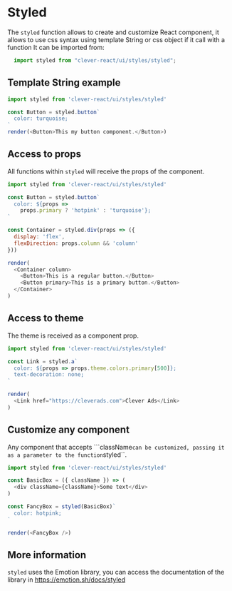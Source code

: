 
<Meta title="Docs / Styled" />

# Styled

The ```styled``` function allows to create and customize React component, it allows to use css syntax using template String or css object if it call with a function
It can be imported from:

```javascript 
  import styled from "clever-react/ui/styles/styled";
```

## Template String example

```javascript
import styled from 'clever-react/ui/styles/styled'

const Button = styled.button`
  color: turquoise;
`
render(<Button>This my button component.</Button>)
```

## Access to props

All functions within ```styled``` will receive the props of the component.

```javascript
import styled from 'clever-react/ui/styles/styled'

const Button = styled.button`
  color: ${props =>
    props.primary ? 'hotpink' : 'turquoise'};
`

const Container = styled.div(props => ({
  display: 'flex',
  flexDirection: props.column && 'column'
}))

render(
  <Container column>
    <Button>This is a regular button.</Button>
    <Button primary>This is a primary button.</Button>
  </Container>
)
```

## Access to theme

The theme is received as a component prop.

```javascript
import styled from 'clever-react/ui/styles/styled'

const Link = styled.a`
  color: ${props => props.theme.colors.primary[500]};
  text-decoration: none;
`

render(
  <Link href="https://cleverads.com">Clever Ads</Link>
)
```

## Customize any component

Any component that accepts ```className`` can be customized, passing it as a parameter to the function ``styled``.

```javascript
import styled from 'clever-react/ui/styles/styled'

const BasicBox = ({ className }) => (
  <div className={className}>Some text</div>
)

const FancyBox = styled(BasicBox)`
  color: hotpink;
`

render(<FancyBox />)
```

## More information

```styled``` uses the Emotion library, you can access the documentation of the library in https://emotion.sh/docs/styled
